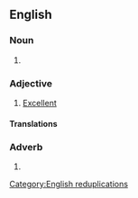 ==English==

===Noun===
{{en-noun|sg=[[tip]]-[[top]]}}

# {{alternative spelling of|tiptop}}

===Adjective===
{{en-adj|-|pos=[[tip]]-[[top]]}}

# [[excellent|Excellent]]

====Translations====
{{trans-see|excellent}}

===Adverb===
{{en-adv|-|pos=[[tip]]-[[top]]}}

# {{alternative spelling of|tiptop}}

[[Category:English reduplications]]